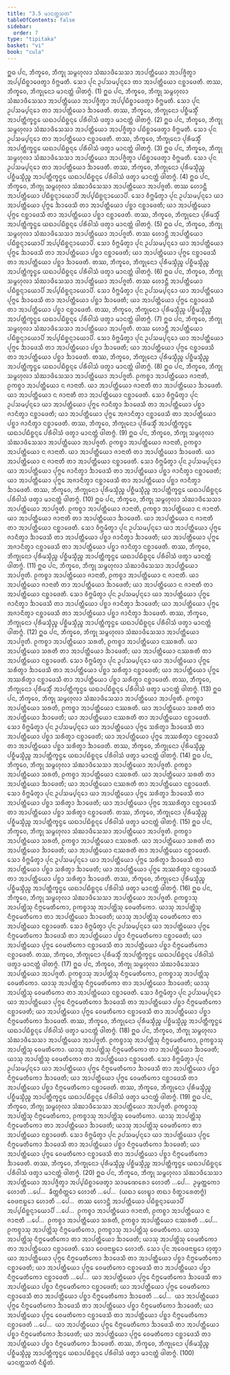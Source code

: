```yaml
---
title: "3.5 ᨾᩣᨶᨲ᩠ᨲᩈᨲ"
tableOfContents: false
sidebar:
  order: 7
type: "tipitaka"
basket: "vi"
book: "cula"
---
```



<DynamicBreadcrumb />

<Division number="166" book="cula">

<Paragraph number="697" book="cula">
ᩍᨵ ᨸᨶ, ᨽᩥᨠ᩠ᨡᩅᩮ, ᨽᩥᨠ᩠ᨡᩩ ᩈᨾ᩠ᨻᩉᩩᩃᩣ ᩈᩴᨥᩣᨴᩥᩈᩮᩈᩣ ᩋᩣᨸᨲ᩠ᨲᩥᨿᩮᩣ ᩋᩣᨸᨩ᩠ᨩᩥᨲ᩠ᩅᩣ ᩋᨸ᩠ᨸᨭᩥᨧ᩠ᨨᩣᨴᩮᨲ᩠ᩅᩣ ᩅᩥᨻ᩠ᨽᨾᨲᩥ. ᩈᩮᩣ ᨸᩩᨶ ᩏᨸᩈᨾ᩠ᨸᨶ᩠ᨶᩮᩣ ᨲᩣ ᩋᩣᨸᨲ᩠ᨲᩥᨿᩮᩣ ᨶᨧ᩠ᨨᩣᨴᩮᨲᩥ. ᨲᩔ, ᨽᩥᨠ᩠ᨡᩅᩮ, ᨽᩥᨠ᩠ᨡᩩᨶᩮᩣ ᨾᩣᨶᨲ᩠ᨲᩴ ᨴᩤᨲᨻ᩠ᨻᩴ. (1)
</Paragraph>

<Paragraph number="698" book="cula">
ᩍᨵ ᨸᨶ, ᨽᩥᨠ᩠ᨡᩅᩮ, ᨽᩥᨠ᩠ᨡᩩ ᩈᨾ᩠ᨻᩉᩩᩃᩣ ᩈᩴᨥᩣᨴᩥᩈᩮᩈᩣ ᩋᩣᨸᨲ᩠ᨲᩥᨿᩮᩣ ᩋᩣᨸᨩ᩠ᨩᩥᨲ᩠ᩅᩣ ᩋᨸ᩠ᨸᨭᩥᨧ᩠ᨨᩣᨴᩮᨲ᩠ᩅᩣ ᩅᩥᨻ᩠ᨽᨾᨲᩥ. ᩈᩮᩣ ᨸᩩᨶ ᩏᨸᩈᨾ᩠ᨸᨶ᩠ᨶᩮᩣ ᨲᩣ ᩋᩣᨸᨲ᩠ᨲᩥᨿᩮᩣ ᨨᩣᨴᩮᨲᩥ. ᨲᩔ, ᨽᩥᨠ᩠ᨡᩅᩮ, ᨽᩥᨠ᩠ᨡᩩᨶᩮᩣ ᨸᨧ᩠ᨨᩥᨾᩈ᩠ᨾᩥᩴ ᩋᩣᨸᨲ᩠ᨲᩥᨠ᩠ᨡᨶ᩠ᨵᩮ ᨿᨳᩣᨸᨭᩥᨧ᩠ᨨᨶ᩠ᨶᩮ ᨸᩁᩥᩅᩤᩈᩴ ᨴᨲ᩠ᩅᩣ ᨾᩣᨶᨲ᩠ᨲᩴ ᨴᩤᨲᨻ᩠ᨻᩴ. (2)
</Paragraph>

<Paragraph number="699" book="cula">
ᩍᨵ ᨸᨶ, ᨽᩥᨠ᩠ᨡᩅᩮ, ᨽᩥᨠ᩠ᨡᩩ ᩈᨾ᩠ᨻᩉᩩᩃᩣ ᩈᩴᨥᩣᨴᩥᩈᩮᩈᩣ ᩋᩣᨸᨲ᩠ᨲᩥᨿᩮᩣ ᩋᩣᨸᨩ᩠ᨩᩥᨲ᩠ᩅᩣ ᨸᨭᩥᨧ᩠ᨨᩣᨴᩮᨲ᩠ᩅᩣ ᩅᩥᨻ᩠ᨽᨾᨲᩥ. ᩈᩮᩣ ᨸᩩᨶ ᩏᨸᩈᨾ᩠ᨸᨶ᩠ᨶᩮᩣ ᨲᩣ ᩋᩣᨸᨲ᩠ᨲᩥᨿᩮᩣ ᨶᨧ᩠ᨨᩣᨴᩮᨲᩥ. ᨲᩔ, ᨽᩥᨠ᩠ᨡᩅᩮ, ᨽᩥᨠ᩠ᨡᩩᨶᩮᩣ ᨸᩩᩁᩥᨾᩈ᩠ᨾᩥᩴ ᩋᩣᨸᨲ᩠ᨲᩥᨠ᩠ᨡᨶ᩠ᨵᩮ ᨿᨳᩣᨸᨭᩥᨧ᩠ᨨᨶ᩠ᨶᩮ ᨸᩁᩥᩅᩤᩈᩴ ᨴᨲ᩠ᩅᩣ ᨾᩣᨶᨲ᩠ᨲᩴ ᨴᩤᨲᨻ᩠ᨻᩴ. (3)
</Paragraph>

<Paragraph number="700" book="cula">
ᩍᨵ ᨸᨶ, ᨽᩥᨠ᩠ᨡᩅᩮ, ᨽᩥᨠ᩠ᨡᩩ ᩈᨾ᩠ᨻᩉᩩᩃᩣ ᩈᩴᨥᩣᨴᩥᩈᩮᩈᩣ ᩋᩣᨸᨲ᩠ᨲᩥᨿᩮᩣ ᩋᩣᨸᨩ᩠ᨩᩥᨲ᩠ᩅᩣ ᨸᨭᩥᨧ᩠ᨨᩣᨴᩮᨲ᩠ᩅᩣ ᩅᩥᨻ᩠ᨽᨾᨲᩥ. ᩈᩮᩣ ᨸᩩᨶ ᩏᨸᩈᨾ᩠ᨸᨶ᩠ᨶᩮᩣ ᨲᩣ ᩋᩣᨸᨲ᩠ᨲᩥᨿᩮᩣ ᨨᩣᨴᩮᨲᩥ. ᨲᩔ, ᨽᩥᨠ᩠ᨡᩅᩮ, ᨽᩥᨠ᩠ᨡᩩᨶᩮᩣ ᨸᩩᩁᩥᨾᩈ᩠ᨾᩥᨬ᩠ᨧ ᨸᨧ᩠ᨨᩥᨾᩈ᩠ᨾᩥᨬ᩠ᨧ ᩋᩣᨸᨲ᩠ᨲᩥᨠ᩠ᨡᨶ᩠ᨵᩮ ᨿᨳᩣᨸᨭᩥᨧ᩠ᨨᨶ᩠ᨶᩮ ᨸᩁᩥᩅᩤᩈᩴ ᨴᨲ᩠ᩅᩣ ᨾᩣᨶᨲ᩠ᨲᩴ ᨴᩤᨲᨻ᩠ᨻᩴ. (4)
</Paragraph>

</Division>
<Division number="167" book="cula">

<Paragraph number="701" book="cula">
ᩍᨵ ᨸᨶ, ᨽᩥᨠ᩠ᨡᩅᩮ, ᨽᩥᨠ᩠ᨡᩩ ᩈᨾ᩠ᨻᩉᩩᩃᩣ ᩈᩴᨥᩣᨴᩥᩈᩮᩈᩣ ᩋᩣᨸᨲ᩠ᨲᩥᨿᩮᩣ ᩋᩣᨸᨩ᩠ᨩᨲᩥ. ᨲᩔ ᩉᩮᩣᨶ᩠ᨲᩥ ᩋᩣᨸᨲ᩠ᨲᩥᨿᩮᩣ ᨸᨭᩥᨧ᩠ᨨᨶ᩠ᨶᩣᨿᩮᩣᨸᩥ ᩋᨸ᩠ᨸᨭᩥᨧ᩠ᨨᨶ᩠ᨶᩣᨿᩮᩣᨸᩥ. ᩈᩮᩣ ᩅᩥᨻ᩠ᨽᨾᩥᨲ᩠ᩅᩣ ᨸᩩᨶ ᩏᨸᩈᨾ᩠ᨸᨶ᩠ᨶᩮᩣ ᨿᩣ ᩋᩣᨸᨲ᩠ᨲᩥᨿᩮᩣ ᨸᩩᨻ᩠ᨻᩮ ᨨᩣᨴᩮᩈᩥ ᨲᩣ ᩋᩣᨸᨲ᩠ᨲᩥᨿᩮᩣ ᨸᨧ᩠ᨨᩣ ᨶᨧ᩠ᨨᩣᨴᩮᨲᩥ; ᨿᩣ ᩋᩣᨸᨲ᩠ᨲᩥᨿᩮᩣ ᨸᩩᨻ᩠ᨻᩮ ᨶᨧ᩠ᨨᩣᨴᩮᩈᩥ ᨲᩣ ᩋᩣᨸᨲ᩠ᨲᩥᨿᩮᩣ ᨸᨧ᩠ᨨᩣ ᨶᨧ᩠ᨨᩣᨴᩮᨲᩥ. ᨲᩔ, ᨽᩥᨠ᩠ᨡᩅᩮ, ᨽᩥᨠ᩠ᨡᩩᨶᩮᩣ ᨸᩩᩁᩥᨾᩈ᩠ᨾᩥᩴ ᩋᩣᨸᨲ᩠ᨲᩥᨠ᩠ᨡᨶ᩠ᨵᩮ ᨿᨳᩣᨸᨭᩥᨧ᩠ᨨᨶ᩠ᨶᩮ ᨸᩁᩥᩅᩤᩈᩴ ᨴᨲ᩠ᩅᩣ ᨾᩣᨶᨲ᩠ᨲᩴ ᨴᩤᨲᨻ᩠ᨻᩴ. (5)
</Paragraph>

<Paragraph number="702" book="cula">
ᩍᨵ ᨸᨶ, ᨽᩥᨠ᩠ᨡᩅᩮ, ᨽᩥᨠ᩠ᨡᩩ ᩈᨾ᩠ᨻᩉᩩᩃᩣ ᩈᩴᨥᩣᨴᩥᩈᩮᩈᩣ ᩋᩣᨸᨲ᩠ᨲᩥᨿᩮᩣ ᩋᩣᨸᨩ᩠ᨩᨲᩥ. ᨲᩔ ᩉᩮᩣᨶ᩠ᨲᩥ ᩋᩣᨸᨲ᩠ᨲᩥᨿᩮᩣ ᨸᨭᩥᨧ᩠ᨨᨶ᩠ᨶᩣᨿᩮᩣᨸᩥ ᩋᨸ᩠ᨸᨭᩥᨧ᩠ᨨᨶ᩠ᨶᩣᨿᩮᩣᨸᩥ. ᩈᩮᩣ ᩅᩥᨻ᩠ᨽᨾᩥᨲ᩠ᩅᩣ ᨸᩩᨶ ᩏᨸᩈᨾ᩠ᨸᨶ᩠ᨶᩮᩣ ᨿᩣ ᩋᩣᨸᨲ᩠ᨲᩥᨿᩮᩣ ᨸᩩᨻ᩠ᨻᩮ ᨨᩣᨴᩮᩈᩥ ᨲᩣ ᩋᩣᨸᨲ᩠ᨲᩥᨿᩮᩣ ᨸᨧ᩠ᨨᩣ ᨶᨧ᩠ᨨᩣᨴᩮᨲᩥ; ᨿᩣ ᩋᩣᨸᨲ᩠ᨲᩥᨿᩮᩣ ᨸᩩᨻ᩠ᨻᩮ ᨶᨧ᩠ᨨᩣᨴᩮᩈᩥ ᨲᩣ ᩋᩣᨸᨲ᩠ᨲᩥᨿᩮᩣ ᨸᨧ᩠ᨨᩣ ᨨᩣᨴᩮᨲᩥ. ᨲᩔ, ᨽᩥᨠ᩠ᨡᩅᩮ, ᨽᩥᨠ᩠ᨡᩩᨶᩮᩣ ᨸᩩᩁᩥᨾᩈ᩠ᨾᩥᨬ᩠ᨧ ᨸᨧ᩠ᨨᩥᨾᩈ᩠ᨾᩥᨬ᩠ᨧ ᩋᩣᨸᨲ᩠ᨲᩥᨠ᩠ᨡᨶ᩠ᨵᩮ ᨿᨳᩣᨸᨭᩥᨧ᩠ᨨᨶ᩠ᨶᩮ ᨸᩁᩥᩅᩤᩈᩴ ᨴᨲ᩠ᩅᩣ ᨾᩣᨶᨲ᩠ᨲᩴ ᨴᩤᨲᨻ᩠ᨻᩴ. (6)
</Paragraph>

<Paragraph number="703" book="cula">
ᩍᨵ ᨸᨶ, ᨽᩥᨠ᩠ᨡᩅᩮ, ᨽᩥᨠ᩠ᨡᩩ ᩈᨾ᩠ᨻᩉᩩᩃᩣ ᩈᩴᨥᩣᨴᩥᩈᩮᩈᩣ ᩋᩣᨸᨲ᩠ᨲᩥᨿᩮᩣ ᩋᩣᨸᨩ᩠ᨩᨲᩥ. ᨲᩔ ᩉᩮᩣᨶ᩠ᨲᩥ ᩋᩣᨸᨲ᩠ᨲᩥᨿᩮᩣ ᨸᨭᩥᨧ᩠ᨨᨶ᩠ᨶᩣᨿᩮᩣᨸᩥ ᩋᨸ᩠ᨸᨭᩥᨧ᩠ᨨᨶ᩠ᨶᩣᨿᩮᩣᨸᩥ. ᩈᩮᩣ ᩅᩥᨻ᩠ᨽᨾᩥᨲ᩠ᩅᩣ ᨸᩩᨶ ᩏᨸᩈᨾ᩠ᨸᨶ᩠ᨶᩮᩣ ᨿᩣ ᩋᩣᨸᨲ᩠ᨲᩥᨿᩮᩣ ᨸᩩᨻ᩠ᨻᩮ ᨨᩣᨴᩮᩈᩥ ᨲᩣ ᩋᩣᨸᨲ᩠ᨲᩥᨿᩮᩣ ᨸᨧ᩠ᨨᩣ ᨨᩣᨴᩮᨲᩥ; ᨿᩣ ᩋᩣᨸᨲ᩠ᨲᩥᨿᩮᩣ ᨸᩩᨻ᩠ᨻᩮ ᨶᨧ᩠ᨨᩣᨴᩮᩈᩥ ᨲᩣ ᩋᩣᨸᨲ᩠ᨲᩥᨿᩮᩣ ᨸᨧ᩠ᨨᩣ ᨶᨧ᩠ᨨᩣᨴᩮᨲᩥ. ᨲᩔ, ᨽᩥᨠ᩠ᨡᩅᩮ, ᨽᩥᨠ᩠ᨡᩩᨶᩮᩣ ᨸᩩᩁᩥᨾᩈ᩠ᨾᩥᨬ᩠ᨧ ᨸᨧ᩠ᨨᩥᨾᩈ᩠ᨾᩥᨬ᩠ᨧ ᩋᩣᨸᨲ᩠ᨲᩥᨠ᩠ᨡᨶ᩠ᨵᩮ ᨿᨳᩣᨸᨭᩥᨧ᩠ᨨᨶ᩠ᨶᩮ ᨸᩁᩥᩅᩤᩈᩴ ᨴᨲ᩠ᩅᩣ ᨾᩣᨶᨲ᩠ᨲᩴ ᨴᩤᨲᨻ᩠ᨻᩴ. (7)
</Paragraph>

<Paragraph number="704" book="cula">
ᩍᨵ ᨸᨶ, ᨽᩥᨠ᩠ᨡᩅᩮ, ᨽᩥᨠ᩠ᨡᩩ ᩈᨾ᩠ᨻᩉᩩᩃᩣ ᩈᩴᨥᩣᨴᩥᩈᩮᩈᩣ ᩋᩣᨸᨲ᩠ᨲᩥᨿᩮᩣ ᩋᩣᨸᨩ᩠ᨩᨲᩥ. ᨲᩔ ᩉᩮᩣᨶ᩠ᨲᩥ ᩋᩣᨸᨲ᩠ᨲᩥᨿᩮᩣ ᨸᨭᩥᨧ᩠ᨨᨶ᩠ᨶᩣᨿᩮᩣᨸᩥ ᩋᨸ᩠ᨸᨭᩥᨧ᩠ᨨᨶ᩠ᨶᩣᨿᩮᩣᨸᩥ. ᩈᩮᩣ ᩅᩥᨻ᩠ᨽᨾᩥᨲ᩠ᩅᩣ ᨸᩩᨶ ᩏᨸᩈᨾ᩠ᨸᨶ᩠ᨶᩮᩣ ᨿᩣ ᩋᩣᨸᨲ᩠ᨲᩥᨿᩮᩣ ᨸᩩᨻ᩠ᨻᩮ ᨨᩣᨴᩮᩈᩥ ᨲᩣ ᩋᩣᨸᨲ᩠ᨲᩥᨿᩮᩣ ᨸᨧ᩠ᨨᩣ ᨨᩣᨴᩮᨲᩥ; ᨿᩣ ᩋᩣᨸᨲ᩠ᨲᩥᨿᩮᩣ ᨸᩩᨻ᩠ᨻᩮ ᨶᨧ᩠ᨨᩣᨴᩮᩈᩥ ᨲᩣ ᩋᩣᨸᨲ᩠ᨲᩥᨿᩮᩣ ᨸᨧ᩠ᨨᩣ ᨨᩣᨴᩮᨲᩥ. ᨲᩔ, ᨽᩥᨠ᩠ᨡᩅᩮ, ᨽᩥᨠ᩠ᨡᩩᨶᩮᩣ ᨸᩩᩁᩥᨾᩈ᩠ᨾᩥᨬ᩠ᨧ ᨸᨧ᩠ᨨᩥᨾᩈ᩠ᨾᩥᨬ᩠ᨧ ᩋᩣᨸᨲ᩠ᨲᩥᨠ᩠ᨡᨶ᩠ᨵᩮ ᨿᨳᩣᨸᨭᩥᨧ᩠ᨨᨶ᩠ᨶᩮ ᨸᩁᩥᩅᩤᩈᩴ ᨴᨲ᩠ᩅᩣ ᨾᩣᨶᨲ᩠ᨲᩴ ᨴᩤᨲᨻ᩠ᨻᩴ. (8)
</Paragraph>

</Division>
<Division number="168" book="cula">

<Paragraph number="705" book="cula">
ᩍᨵ ᨸᨶ, ᨽᩥᨠ᩠ᨡᩅᩮ, ᨽᩥᨠ᩠ᨡᩩ ᩈᨾ᩠ᨻᩉᩩᩃᩣ ᩈᩴᨥᩣᨴᩥᩈᩮᩈᩣ ᩋᩣᨸᨲ᩠ᨲᩥᨿᩮᩣ ᩋᩣᨸᨩ᩠ᨩᨲᩥ. ᩑᨠᨧ᩠ᨧᩣ ᩋᩣᨸᨲ᩠ᨲᩥᨿᩮᩣ ᨩᩣᨶᩣᨲᩥ, ᩑᨠᨧ᩠ᨧᩣ ᩋᩣᨸᨲ᩠ᨲᩥᨿᩮᩣ ᨶ ᨩᩣᨶᩣᨲᩥ. ᨿᩣ ᩋᩣᨸᨲ᩠ᨲᩥᨿᩮᩣ ᨩᩣᨶᩣᨲᩥ ᨲᩣ ᩋᩣᨸᨲ᩠ᨲᩥᨿᩮᩣ ᨨᩣᨴᩮᨲᩥ. ᨿᩣ ᩋᩣᨸᨲ᩠ᨲᩥᨿᩮᩣ ᨶ ᨩᩣᨶᩣᨲᩥ ᨲᩣ ᩋᩣᨸᨲ᩠ᨲᩥᨿᩮᩣ ᨶᨧ᩠ᨨᩣᨴᩮᨲᩥ. ᩈᩮᩣ ᩅᩥᨻ᩠ᨽᨾᩥᨲ᩠ᩅᩣ ᨸᩩᨶ ᩏᨸᩈᨾ᩠ᨸᨶ᩠ᨶᩮᩣ ᨿᩣ ᩋᩣᨸᨲ᩠ᨲᩥᨿᩮᩣ ᨸᩩᨻ᩠ᨻᩮ ᨩᩣᨶᩥᨲ᩠ᩅᩣ ᨨᩣᨴᩮᩈᩥ ᨲᩣ ᩋᩣᨸᨲ᩠ᨲᩥᨿᩮᩣ ᨸᨧ᩠ᨨᩣ ᨩᩣᨶᩥᨲ᩠ᩅᩣ ᨶᨧ᩠ᨨᩣᨴᩮᨲᩥ; ᨿᩣ ᩋᩣᨸᨲ᩠ᨲᩥᨿᩮᩣ ᨸᩩᨻ᩠ᨻᩮ ᩋᨩᩣᨶᩥᨲ᩠ᩅᩣ ᨶᨧ᩠ᨨᩣᨴᩮᩈᩥ ᨲᩣ ᩋᩣᨸᨲ᩠ᨲᩥᨿᩮᩣ ᨸᨧ᩠ᨨᩣ ᨩᩣᨶᩥᨲ᩠ᩅᩣ ᨶᨧ᩠ᨨᩣᨴᩮᨲᩥ. ᨲᩔ, ᨽᩥᨠ᩠ᨡᩅᩮ, ᨽᩥᨠ᩠ᨡᩩᨶᩮᩣ ᨸᩩᩁᩥᨾᩈ᩠ᨾᩥᩴ ᩋᩣᨸᨲ᩠ᨲᩥᨠ᩠ᨡᨶ᩠ᨵᩮ ᨿᨳᩣᨸᨭᩥᨧ᩠ᨨᨶ᩠ᨶᩮ ᨸᩁᩥᩅᩤᩈᩴ ᨴᨲ᩠ᩅᩣ ᨾᩣᨶᨲ᩠ᨲᩴ ᨴᩤᨲᨻ᩠ᨻᩴ. (9)
</Paragraph>

<Paragraph number="706" book="cula">
ᩍᨵ ᨸᨶ, ᨽᩥᨠ᩠ᨡᩅᩮ, ᨽᩥᨠ᩠ᨡᩩ ᩈᨾ᩠ᨻᩉᩩᩃᩣ ᩈᩴᨥᩣᨴᩥᩈᩮᩈᩣ ᩋᩣᨸᨲ᩠ᨲᩥᨿᩮᩣ ᩋᩣᨸᨩ᩠ᨩᨲᩥ. ᩑᨠᨧ᩠ᨧᩣ ᩋᩣᨸᨲ᩠ᨲᩥᨿᩮᩣ ᨩᩣᨶᩣᨲᩥ, ᩑᨠᨧ᩠ᨧᩣ ᩋᩣᨸᨲ᩠ᨲᩥᨿᩮᩣ ᨶ ᨩᩣᨶᩣᨲᩥ. ᨿᩣ ᩋᩣᨸᨲ᩠ᨲᩥᨿᩮᩣ ᨩᩣᨶᩣᨲᩥ ᨲᩣ ᩋᩣᨸᨲ᩠ᨲᩥᨿᩮᩣ ᨨᩣᨴᩮᨲᩥ. ᨿᩣ ᩋᩣᨸᨲ᩠ᨲᩥᨿᩮᩣ ᨶ ᨩᩣᨶᩣᨲᩥ ᨲᩣ ᩋᩣᨸᨲ᩠ᨲᩥᨿᩮᩣ ᨶᨧ᩠ᨨᩣᨴᩮᨲᩥ. ᩈᩮᩣ ᩅᩥᨻ᩠ᨽᨾᩥᨲ᩠ᩅᩣ ᨸᩩᨶ ᩏᨸᩈᨾ᩠ᨸᨶ᩠ᨶᩮᩣ ᨿᩣ ᩋᩣᨸᨲ᩠ᨲᩥᨿᩮᩣ ᨸᩩᨻ᩠ᨻᩮ ᨩᩣᨶᩥᨲ᩠ᩅᩣ ᨨᩣᨴᩮᩈᩥ ᨲᩣ ᩋᩣᨸᨲ᩠ᨲᩥᨿᩮᩣ ᨸᨧ᩠ᨨᩣ ᨩᩣᨶᩥᨲ᩠ᩅᩣ ᨶᨧ᩠ᨨᩣᨴᩮᨲᩥ; ᨿᩣ ᩋᩣᨸᨲ᩠ᨲᩥᨿᩮᩣ ᨸᩩᨻ᩠ᨻᩮ ᩋᨩᩣᨶᩥᨲ᩠ᩅᩣ ᨶᨧ᩠ᨨᩣᨴᩮᩈᩥ ᨲᩣ ᩋᩣᨸᨲ᩠ᨲᩥᨿᩮᩣ ᨸᨧ᩠ᨨᩣ ᨩᩣᨶᩥᨲ᩠ᩅᩣ ᨨᩣᨴᩮᨲᩥ. ᨲᩔ, ᨽᩥᨠ᩠ᨡᩅᩮ, ᨽᩥᨠ᩠ᨡᩩᨶᩮᩣ ᨸᩩᩁᩥᨾᩈ᩠ᨾᩥᨬ᩠ᨧ ᨸᨧ᩠ᨨᩥᨾᩈ᩠ᨾᩥᨬ᩠ᨧ ᩋᩣᨸᨲ᩠ᨲᩥᨠ᩠ᨡᨶ᩠ᨵᩮ ᨿᨳᩣᨸᨭᩥᨧ᩠ᨨᨶ᩠ᨶᩮ ᨸᩁᩥᩅᩤᩈᩴ ᨴᨲ᩠ᩅᩣ ᨾᩣᨶᨲ᩠ᨲᩴ ᨴᩤᨲᨻ᩠ᨻᩴ. (10)
</Paragraph>

<Paragraph number="707" book="cula">
ᩍᨵ ᨸᨶ, ᨽᩥᨠ᩠ᨡᩅᩮ, ᨽᩥᨠ᩠ᨡᩩ ᩈᨾ᩠ᨻᩉᩩᩃᩣ ᩈᩴᨥᩣᨴᩥᩈᩮᩈᩣ ᩋᩣᨸᨲ᩠ᨲᩥᨿᩮᩣ ᩋᩣᨸᨩ᩠ᨩᨲᩥ. ᩑᨠᨧ᩠ᨧᩣ ᩋᩣᨸᨲ᩠ᨲᩥᨿᩮᩣ ᨩᩣᨶᩣᨲᩥ, ᩑᨠᨧ᩠ᨧᩣ ᩋᩣᨸᨲ᩠ᨲᩥᨿᩮᩣ ᨶ ᨩᩣᨶᩣᨲᩥ. ᨿᩣ ᩋᩣᨸᨲ᩠ᨲᩥᨿᩮᩣ ᨩᩣᨶᩣᨲᩥ ᨲᩣ ᩋᩣᨸᨲ᩠ᨲᩥᨿᩮᩣ ᨨᩣᨴᩮᨲᩥ. ᨿᩣ ᩋᩣᨸᨲ᩠ᨲᩥᨿᩮᩣ ᨶ ᨩᩣᨶᩣᨲᩥ ᨲᩣ ᩋᩣᨸᨲ᩠ᨲᩥᨿᩮᩣ ᨶᨧ᩠ᨨᩣᨴᩮᨲᩥ. ᩈᩮᩣ ᩅᩥᨻ᩠ᨽᨾᩥᨲ᩠ᩅᩣ ᨸᩩᨶ ᩏᨸᩈᨾ᩠ᨸᨶ᩠ᨶᩮᩣ ᨿᩣ ᩋᩣᨸᨲ᩠ᨲᩥᨿᩮᩣ ᨸᩩᨻ᩠ᨻᩮ ᨩᩣᨶᩥᨲ᩠ᩅᩣ ᨨᩣᨴᩮᩈᩥ ᨲᩣ ᩋᩣᨸᨲ᩠ᨲᩥᨿᩮᩣ ᨸᨧ᩠ᨨᩣ ᨩᩣᨶᩥᨲ᩠ᩅᩣ ᨨᩣᨴᩮᨲᩥ; ᨿᩣ ᩋᩣᨸᨲ᩠ᨲᩥᨿᩮᩣ ᨸᩩᨻ᩠ᨻᩮ ᩋᨩᩣᨶᩥᨲ᩠ᩅᩣ ᨶᨧ᩠ᨨᩣᨴᩮᩈᩥ ᨲᩣ ᩋᩣᨸᨲ᩠ᨲᩥᨿᩮᩣ ᨸᨧ᩠ᨨᩣ ᨩᩣᨶᩥᨲ᩠ᩅᩣ ᨶᨧ᩠ᨨᩣᨴᩮᨲᩥ. ᨲᩔ, ᨽᩥᨠ᩠ᨡᩅᩮ, ᨽᩥᨠ᩠ᨡᩩᨶᩮᩣ ᨸᩩᩁᩥᨾᩈ᩠ᨾᩥᨬ᩠ᨧ ᨸᨧ᩠ᨨᩥᨾᩈ᩠ᨾᩥᨬ᩠ᨧ ᩋᩣᨸᨲ᩠ᨲᩥᨠ᩠ᨡᨶ᩠ᨵᩮ ᨿᨳᩣᨸᨭᩥᨧ᩠ᨨᨶ᩠ᨶᩮ ᨸᩁᩥᩅᩤᩈᩴ ᨴᨲ᩠ᩅᩣ ᨾᩣᨶᨲ᩠ᨲᩴ ᨴᩤᨲᨻ᩠ᨻᩴ. (11)
</Paragraph>

<Paragraph number="708" book="cula">
ᩍᨵ ᨸᨶ, ᨽᩥᨠ᩠ᨡᩅᩮ, ᨽᩥᨠ᩠ᨡᩩ ᩈᨾ᩠ᨻᩉᩩᩃᩣ ᩈᩴᨥᩣᨴᩥᩈᩮᩈᩣ ᩋᩣᨸᨲ᩠ᨲᩥᨿᩮᩣ ᩋᩣᨸᨩ᩠ᨩᨲᩥ. ᩑᨠᨧ᩠ᨧᩣ ᩋᩣᨸᨲ᩠ᨲᩥᨿᩮᩣ ᨩᩣᨶᩣᨲᩥ, ᩑᨠᨧ᩠ᨧᩣ ᩋᩣᨸᨲ᩠ᨲᩥᨿᩮᩣ ᨶ ᨩᩣᨶᩣᨲᩥ. ᨿᩣ ᩋᩣᨸᨲ᩠ᨲᩥᨿᩮᩣ ᨩᩣᨶᩣᨲᩥ ᨲᩣ ᩋᩣᨸᨲ᩠ᨲᩥᨿᩮᩣ ᨨᩣᨴᩮᨲᩥ; ᨿᩣ ᩋᩣᨸᨲ᩠ᨲᩥᨿᩮᩣ ᨶ ᨩᩣᨶᩣᨲᩥ ᨲᩣ ᩋᩣᨸᨲ᩠ᨲᩥᨿᩮᩣ ᨶᨧ᩠ᨨᩣᨴᩮᨲᩥ. ᩈᩮᩣ ᩅᩥᨻ᩠ᨽᨾᩥᨲ᩠ᩅᩣ ᨸᩩᨶ ᩏᨸᩈᨾ᩠ᨸᨶ᩠ᨶᩮᩣ ᨿᩣ ᩋᩣᨸᨲ᩠ᨲᩥᨿᩮᩣ ᨸᩩᨻ᩠ᨻᩮ ᨩᩣᨶᩥᨲ᩠ᩅᩣ ᨨᩣᨴᩮᩈᩥ ᨲᩣ ᩋᩣᨸᨲ᩠ᨲᩥᨿᩮᩣ ᨸᨧ᩠ᨨᩣ ᨩᩣᨶᩥᨲ᩠ᩅᩣ ᨨᩣᨴᩮᨲᩥ; ᨿᩣ ᩋᩣᨸᨲ᩠ᨲᩥᨿᩮᩣ ᨸᩩᨻ᩠ᨻᩮ ᩋᨩᩣᨶᩥᨲ᩠ᩅᩣ ᨶᨧ᩠ᨨᩣᨴᩮᩈᩥ ᨲᩣ ᩋᩣᨸᨲ᩠ᨲᩥᨿᩮᩣ ᨸᨧ᩠ᨨᩣ ᨩᩣᨶᩥᨲ᩠ᩅᩣ ᨨᩣᨴᩮᨲᩥ. ᨲᩔ, ᨽᩥᨠ᩠ᨡᩅᩮ, ᨽᩥᨠ᩠ᨡᩩᨶᩮᩣ ᨸᩩᩁᩥᨾᩈ᩠ᨾᩥᨬ᩠ᨧ ᨸᨧ᩠ᨨᩥᨾᩈ᩠ᨾᩥᨬ᩠ᨧ ᩋᩣᨸᨲ᩠ᨲᩥᨠ᩠ᨡᨶ᩠ᨵᩮ ᨿᨳᩣᨸᨭᩥᨧ᩠ᨨᨶ᩠ᨶᩮ ᨸᩁᩥᩅᩤᩈᩴ ᨴᨲ᩠ᩅᩣ ᨾᩣᨶᨲ᩠ᨲᩴ ᨴᩤᨲᨻ᩠ᨻᩴ. (12)
</Paragraph>

</Division>
<Division number="169" book="cula">

<Paragraph number="709" book="cula">
ᩍᨵ ᨸᨶ, ᨽᩥᨠ᩠ᨡᩅᩮ, ᨽᩥᨠ᩠ᨡᩩ ᩈᨾ᩠ᨻᩉᩩᩃᩣ ᩈᩴᨥᩣᨴᩥᩈᩮᩈᩣ ᩋᩣᨸᨲ᩠ᨲᩥᨿᩮᩣ ᩋᩣᨸᨩ᩠ᨩᨲᩥ. ᩑᨠᨧ᩠ᨧᩣ ᩋᩣᨸᨲ᩠ᨲᩥᨿᩮᩣ ᩈᩁᨲᩥ, ᩑᨠᨧ᩠ᨧᩣ ᩋᩣᨸᨲ᩠ᨲᩥᨿᩮᩣ ᨶᩔᩁᨲᩥ. ᨿᩣ ᩋᩣᨸᨲ᩠ᨲᩥᨿᩮᩣ ᩈᩁᨲᩥ ᨲᩣ ᩋᩣᨸᨲ᩠ᨲᩥᨿᩮᩣ ᨨᩣᨴᩮᨲᩥ; ᨿᩣ ᩋᩣᨸᨲ᩠ᨲᩥᨿᩮᩣ ᨶᩔᩁᨲᩥ ᨲᩣ ᩋᩣᨸᨲ᩠ᨲᩥᨿᩮᩣ ᨶᨧ᩠ᨨᩣᨴᩮᨲᩥ. ᩈᩮᩣ ᩅᩥᨻ᩠ᨽᨾᩥᨲ᩠ᩅᩣ ᨸᩩᨶ ᩏᨸᩈᨾ᩠ᨸᨶ᩠ᨶᩮᩣ ᨿᩣ ᩋᩣᨸᨲ᩠ᨲᩥᨿᩮᩣ ᨸᩩᨻ᩠ᨻᩮ ᩈᩁᩥᨲ᩠ᩅᩣ ᨨᩣᨴᩮᩈᩥ ᨲᩣ ᩋᩣᨸᨲ᩠ᨲᩥᨿᩮᩣ ᨸᨧ᩠ᨨᩣ ᩈᩁᩥᨲ᩠ᩅᩣ ᨶᨧ᩠ᨨᩣᨴᩮᨲᩥ; ᨿᩣ ᩋᩣᨸᨲ᩠ᨲᩥᨿᩮᩣ ᨸᩩᨻ᩠ᨻᩮ ᩋᩔᩁᩥᨲ᩠ᩅᩣ ᨶᨧ᩠ᨨᩣᨴᩮᩈᩥ ᨲᩣ ᩋᩣᨸᨲ᩠ᨲᩥᨿᩮᩣ ᨸᨧ᩠ᨨᩣ ᩈᩁᩥᨲ᩠ᩅᩣ ᨶᨧ᩠ᨨᩣᨴᩮᨲᩥ. ᨲᩔ, ᨽᩥᨠ᩠ᨡᩅᩮ, ᨽᩥᨠ᩠ᨡᩩᨶᩮᩣ ᨸᩩᩁᩥᨾᩈ᩠ᨾᩥᩴ ᩋᩣᨸᨲ᩠ᨲᩥᨠ᩠ᨡᨶ᩠ᨵᩮ ᨿᨳᩣᨸᨭᩥᨧ᩠ᨨᨶ᩠ᨶᩮ ᨸᩁᩥᩅᩤᩈᩴ ᨴᨲ᩠ᩅᩣ ᨾᩣᨶᨲ᩠ᨲᩴ ᨴᩤᨲᨻ᩠ᨻᩴ. (13)
</Paragraph>

<Paragraph number="710" book="cula">
ᩍᨵ ᨸᨶ, ᨽᩥᨠ᩠ᨡᩅᩮ, ᨽᩥᨠ᩠ᨡᩩ ᩈᨾ᩠ᨻᩉᩩᩃᩣ ᩈᩴᨥᩣᨴᩥᩈᩮᩈᩣ ᩋᩣᨸᨲ᩠ᨲᩥᨿᩮᩣ ᩋᩣᨸᨩ᩠ᨩᨲᩥ. ᩑᨠᨧ᩠ᨧᩣ ᩋᩣᨸᨲ᩠ᨲᩥᨿᩮᩣ ᩈᩁᨲᩥ, ᩑᨠᨧ᩠ᨧᩣ ᩋᩣᨸᨲ᩠ᨲᩥᨿᩮᩣ ᨶᩔᩁᨲᩥ. ᨿᩣ ᩋᩣᨸᨲ᩠ᨲᩥᨿᩮᩣ ᩈᩁᨲᩥ ᨲᩣ ᩋᩣᨸᨲ᩠ᨲᩥᨿᩮᩣ ᨨᩣᨴᩮᨲᩥ; ᨿᩣ ᩋᩣᨸᨲ᩠ᨲᩥᨿᩮᩣ ᨶᩔᩁᨲᩥ ᨲᩣ ᩋᩣᨸᨲ᩠ᨲᩥᨿᩮᩣ ᨶᨧ᩠ᨨᩣᨴᩮᨲᩥ. ᩈᩮᩣ ᩅᩥᨻ᩠ᨽᨾᩥᨲ᩠ᩅᩣ ᨸᩩᨶ ᩏᨸᩈᨾ᩠ᨸᨶ᩠ᨶᩮᩣ ᨿᩣ ᩋᩣᨸᨲ᩠ᨲᩥᨿᩮᩣ ᨸᩩᨻ᩠ᨻᩮ ᩈᩁᩥᨲ᩠ᩅᩣ ᨨᩣᨴᩮᩈᩥ ᨲᩣ ᩋᩣᨸᨲ᩠ᨲᩥᨿᩮᩣ ᨸᨧ᩠ᨨᩣ ᩈᩁᩥᨲ᩠ᩅᩣ ᨶᨧ᩠ᨨᩣᨴᩮᨲᩥ; ᨿᩣ ᩋᩣᨸᨲ᩠ᨲᩥᨿᩮᩣ ᨸᩩᨻ᩠ᨻᩮ ᩋᩔᩁᩥᨲ᩠ᩅᩣ ᨶᨧ᩠ᨨᩣᨴᩮᩈᩥ ᨲᩣ ᩋᩣᨸᨲ᩠ᨲᩥᨿᩮᩣ ᨸᨧ᩠ᨨᩣ ᩈᩁᩥᨲ᩠ᩅᩣ ᨨᩣᨴᩮᨲᩥ. ᨲᩔ, ᨽᩥᨠ᩠ᨡᩅᩮ, ᨽᩥᨠ᩠ᨡᩩᨶᩮᩣ ᨸᩩᩁᩥᨾᩈ᩠ᨾᩥᨬ᩠ᨧ ᨸᨧ᩠ᨨᩥᨾᩈ᩠ᨾᩥᨬ᩠ᨧ ᩋᩣᨸᨲ᩠ᨲᩥᨠ᩠ᨡᨶ᩠ᨵᩮ ᨿᨳᩣᨸᨭᩥᨧ᩠ᨨᨶ᩠ᨶᩮ ᨸᩁᩥᩅᩤᩈᩴ ᨴᨲ᩠ᩅᩣ ᨾᩣᨶᨲ᩠ᨲᩴ ᨴᩤᨲᨻ᩠ᨻᩴ. (14)
</Paragraph>

<Paragraph number="711" book="cula">
ᩍᨵ ᨸᨶ, ᨽᩥᨠ᩠ᨡᩅᩮ, ᨽᩥᨠ᩠ᨡᩩ ᩈᨾ᩠ᨻᩉᩩᩃᩣ ᩈᩴᨥᩣᨴᩥᩈᩮᩈᩣ ᩋᩣᨸᨲ᩠ᨲᩥᨿᩮᩣ ᩋᩣᨸᨩ᩠ᨩᨲᩥ. ᩑᨠᨧ᩠ᨧᩣ ᩋᩣᨸᨲ᩠ᨲᩥᨿᩮᩣ ᩈᩁᨲᩥ, ᩑᨠᨧ᩠ᨧᩣ ᩋᩣᨸᨲ᩠ᨲᩥᨿᩮᩣ ᨶᩔᩁᨲᩥ. ᨿᩣ ᩋᩣᨸᨲ᩠ᨲᩥᨿᩮᩣ ᩈᩁᨲᩥ ᨲᩣ ᩋᩣᨸᨲ᩠ᨲᩥᨿᩮᩣ ᨨᩣᨴᩮᨲᩥ; ᨿᩣ ᩋᩣᨸᨲ᩠ᨲᩥᨿᩮᩣ ᨶᩔᩁᨲᩥ ᨲᩣ ᩋᩣᨸᨲ᩠ᨲᩥᨿᩮᩣ ᨶᨧ᩠ᨨᩣᨴᩮᨲᩥ. ᩈᩮᩣ ᩅᩥᨻ᩠ᨽᨾᩥᨲ᩠ᩅᩣ ᨸᩩᨶ ᩏᨸᩈᨾ᩠ᨸᨶ᩠ᨶᩮᩣ ᨿᩣ ᩋᩣᨸᨲ᩠ᨲᩥᨿᩮᩣ ᨸᩩᨻ᩠ᨻᩮ ᩈᩁᩥᨲ᩠ᩅᩣ ᨨᩣᨴᩮᩈᩥ ᨲᩣ ᩋᩣᨸᨲ᩠ᨲᩥᨿᩮᩣ ᨸᨧ᩠ᨨᩣ ᩈᩁᩥᨲ᩠ᩅᩣ ᨨᩣᨴᩮᨲᩥ; ᨿᩣ ᩋᩣᨸᨲ᩠ᨲᩥᨿᩮᩣ ᨸᩩᨻ᩠ᨻᩮ ᩋᩔᩁᩥᨲ᩠ᩅᩣ ᨶᨧ᩠ᨨᩣᨴᩮᩈᩥ ᨲᩣ ᩋᩣᨸᨲ᩠ᨲᩥᨿᩮᩣ ᨸᨧ᩠ᨨᩣ ᩈᩁᩥᨲ᩠ᩅᩣ ᨶᨧ᩠ᨨᩣᨴᩮᨲᩥ. ᨲᩔ, ᨽᩥᨠ᩠ᨡᩅᩮ, ᨽᩥᨠ᩠ᨡᩩᨶᩮᩣ ᨸᩩᩁᩥᨾᩈ᩠ᨾᩥᨬ᩠ᨧ ᨸᨧ᩠ᨨᩥᨾᩈ᩠ᨾᩥᨬ᩠ᨧ ᩋᩣᨸᨲ᩠ᨲᩥᨠ᩠ᨡᨶ᩠ᨵᩮ ᨿᨳᩣᨸᨭᩥᨧ᩠ᨨᨶ᩠ᨶᩮ ᨸᩁᩥᩅᩤᩈᩴ ᨴᨲ᩠ᩅᩣ ᨾᩣᨶᨲ᩠ᨲᩴ ᨴᩤᨲᨻ᩠ᨻᩴ. (15)
</Paragraph>

<Paragraph number="712" book="cula">
ᩍᨵ ᨸᨶ, ᨽᩥᨠ᩠ᨡᩅᩮ, ᨽᩥᨠ᩠ᨡᩩ ᩈᨾ᩠ᨻᩉᩩᩃᩣ ᩈᩴᨥᩣᨴᩥᩈᩮᩈᩣ ᩋᩣᨸᨲ᩠ᨲᩥᨿᩮᩣ ᩋᩣᨸᨩ᩠ᨩᨲᩥ. ᩑᨠᨧ᩠ᨧᩣ ᩋᩣᨸᨲ᩠ᨲᩥᨿᩮᩣ ᩈᩁᨲᩥ, ᩑᨠᨧ᩠ᨧᩣ ᩋᩣᨸᨲ᩠ᨲᩥᨿᩮᩣ ᨶᩔᩁᨲᩥ. ᨿᩣ ᩋᩣᨸᨲ᩠ᨲᩥᨿᩮᩣ ᩈᩁᨲᩥ ᨲᩣ ᩋᩣᨸᨲ᩠ᨲᩥᨿᩮᩣ ᨨᩣᨴᩮᨲᩥ; ᨿᩣ ᩋᩣᨸᨲ᩠ᨲᩥᨿᩮᩣ ᨶᩔᩁᨲᩥ ᨲᩣ ᩋᩣᨸᨲ᩠ᨲᩥᨿᩮᩣ ᨶᨧ᩠ᨨᩣᨴᩮᨲᩥ. ᩈᩮᩣ ᩅᩥᨻ᩠ᨽᨾᩥᨲ᩠ᩅᩣ ᨸᩩᨶ ᩏᨸᩈᨾ᩠ᨸᨶ᩠ᨶᩮᩣ ᨿᩣ ᩋᩣᨸᨲ᩠ᨲᩥᨿᩮᩣ ᨸᩩᨻ᩠ᨻᩮ ᩈᩁᩥᨲ᩠ᩅᩣ ᨨᩣᨴᩮᩈᩥ ᨲᩣ ᩋᩣᨸᨲ᩠ᨲᩥᨿᩮᩣ ᨸᨧ᩠ᨨᩣ ᩈᩁᩥᨲ᩠ᩅᩣ ᨨᩣᨴᩮᨲᩥ; ᨿᩣ ᩋᩣᨸᨲ᩠ᨲᩥᨿᩮᩣ ᨸᩩᨻ᩠ᨻᩮ ᩋᩔᩁᩥᨲ᩠ᩅᩣ ᨶᨧ᩠ᨨᩣᨴᩮᩈᩥ ᨲᩣ ᩋᩣᨸᨲ᩠ᨲᩥᨿᩮᩣ ᨸᨧ᩠ᨨᩣ ᩈᩁᩥᨲ᩠ᩅᩣ ᨨᩣᨴᩮᨲᩥ. ᨲᩔ, ᨽᩥᨠ᩠ᨡᩅᩮ, ᨽᩥᨠ᩠ᨡᩩᨶᩮᩣ ᨸᩩᩁᩥᨾᩈ᩠ᨾᩥᨬ᩠ᨧ ᨸᨧ᩠ᨨᩥᨾᩈ᩠ᨾᩥᨬ᩠ᨧ ᩋᩣᨸᨲ᩠ᨲᩥᨠ᩠ᨡᨶ᩠ᨵᩮ ᨿᨳᩣᨸᨭᩥᨧ᩠ᨨᨶ᩠ᨶᩮ ᨸᩁᩥᩅᩤᩈᩴ ᨴᨲ᩠ᩅᩣ ᨾᩣᨶᨲ᩠ᨲᩴ ᨴᩤᨲᨻ᩠ᨻᩴ. (16)
</Paragraph>

</Division>
<Division number="170" book="cula">

<Paragraph number="713" book="cula">
ᩍᨵ ᨸᨶ, ᨽᩥᨠ᩠ᨡᩅᩮ, ᨽᩥᨠ᩠ᨡᩩ ᩈᨾ᩠ᨻᩉᩩᩃᩣ ᩈᩴᨥᩣᨴᩥᩈᩮᩈᩣ ᩋᩣᨸᨲ᩠ᨲᩥᨿᩮᩣ ᩋᩣᨸᨩ᩠ᨩᨲᩥ. ᩑᨠᨧ᩠ᨧᩣᩈᩩ ᩋᩣᨸᨲ᩠ᨲᩦᩈᩩ ᨶᩥᨻ᩠ᨻᩮᨾᨲᩥᨠᩮᩣ, ᩑᨠᨧ᩠ᨧᩣᩈᩩ ᩋᩣᨸᨲ᩠ᨲᩦᩈᩩ ᩅᩮᨾᨲᩥᨠᩮᩣ. ᨿᩣᩈᩩ ᩋᩣᨸᨲ᩠ᨲᩦᩈᩩ ᨶᩥᨻ᩠ᨻᩮᨾᨲᩥᨠᩮᩣ ᨲᩣ ᩋᩣᨸᨲ᩠ᨲᩥᨿᩮᩣ ᨨᩣᨴᩮᨲᩥ; ᨿᩣᩈᩩ ᩋᩣᨸᨲ᩠ᨲᩦᩈᩩ ᩅᩮᨾᨲᩥᨠᩮᩣ ᨲᩣ ᩋᩣᨸᨲ᩠ᨲᩥᨿᩮᩣ ᨶᨧ᩠ᨨᩣᨴᩮᨲᩥ. ᩈᩮᩣ ᩅᩥᨻ᩠ᨽᨾᩥᨲ᩠ᩅᩣ ᨸᩩᨶ ᩏᨸᩈᨾ᩠ᨸᨶ᩠ᨶᩮᩣ ᨿᩣ ᩋᩣᨸᨲ᩠ᨲᩥᨿᩮᩣ ᨸᩩᨻ᩠ᨻᩮ ᨶᩥᨻ᩠ᨻᩮᨾᨲᩥᨠᩮᩣ ᨨᩣᨴᩮᩈᩥ ᨲᩣ ᩋᩣᨸᨲ᩠ᨲᩥᨿᩮᩣ ᨸᨧ᩠ᨨᩣ ᨶᩥᨻ᩠ᨻᩮᨾᨲᩥᨠᩮᩣ ᨶᨧ᩠ᨨᩣᨴᩮᨲᩥ; ᨿᩣ ᩋᩣᨸᨲ᩠ᨲᩥᨿᩮᩣ ᨸᩩᨻ᩠ᨻᩮ ᩅᩮᨾᨲᩥᨠᩮᩣ ᨶᨧ᩠ᨨᩣᨴᩮᩈᩥ ᨲᩣ ᩋᩣᨸᨲ᩠ᨲᩥᨿᩮᩣ ᨸᨧ᩠ᨨᩣ ᨶᩥᨻ᩠ᨻᩮᨾᨲᩥᨠᩮᩣ ᨶᨧ᩠ᨨᩣᨴᩮᨲᩥ. ᨲᩔ, ᨽᩥᨠ᩠ᨡᩅᩮ, ᨽᩥᨠ᩠ᨡᩩᨶᩮᩣ ᨸᩩᩁᩥᨾᩈ᩠ᨾᩥᩴ ᩋᩣᨸᨲ᩠ᨲᩥᨠ᩠ᨡᨶ᩠ᨵᩮ ᨿᨳᩣᨸᨭᩥᨧ᩠ᨨᨶ᩠ᨶᩮ ᨸᩁᩥᩅᩤᩈᩴ ᨴᨲ᩠ᩅᩣ ᨾᩣᨶᨲ᩠ᨲᩴ ᨴᩤᨲᨻ᩠ᨻᩴ. (17)
</Paragraph>

<Paragraph number="714" book="cula">
ᩍᨵ ᨸᨶ, ᨽᩥᨠ᩠ᨡᩅᩮ, ᨽᩥᨠ᩠ᨡᩩ ᩈᨾ᩠ᨻᩉᩩᩃᩣ ᩈᩴᨥᩣᨴᩥᩈᩮᩈᩣ ᩋᩣᨸᨲ᩠ᨲᩥᨿᩮᩣ ᩋᩣᨸᨩ᩠ᨩᨲᩥ. ᩑᨠᨧ᩠ᨧᩣᩈᩩ ᩋᩣᨸᨲ᩠ᨲᩦᩈᩩ ᨶᩥᨻ᩠ᨻᩮᨾᨲᩥᨠᩮᩣ, ᩑᨠᨧ᩠ᨧᩣᩈᩩ ᩋᩣᨸᨲ᩠ᨲᩦᩈᩩ ᩅᩮᨾᨲᩥᨠᩮᩣ. ᨿᩣᩈᩩ ᩋᩣᨸᨲ᩠ᨲᩦᩈᩩ ᨶᩥᨻ᩠ᨻᩮᨾᨲᩥᨠᩮᩣ ᨲᩣ ᩋᩣᨸᨲ᩠ᨲᩥᨿᩮᩣ ᨨᩣᨴᩮᨲᩥ; ᨿᩣᩈᩩ ᩋᩣᨸᨲ᩠ᨲᩦᩈᩩ ᩅᩮᨾᨲᩥᨠᩮᩣ ᨲᩣ ᩋᩣᨸᨲ᩠ᨲᩥᨿᩮᩣ ᨶᨧ᩠ᨨᩣᨴᩮᨲᩥ. ᩈᩮᩣ ᩅᩥᨻ᩠ᨽᨾᩥᨲ᩠ᩅᩣ ᨸᩩᨶ ᩏᨸᩈᨾ᩠ᨸᨶ᩠ᨶᩮᩣ ᨿᩣ ᩋᩣᨸᨲ᩠ᨲᩥᨿᩮᩣ ᨸᩩᨻ᩠ᨻᩮ ᨶᩥᨻ᩠ᨻᩮᨾᨲᩥᨠᩮᩣ ᨨᩣᨴᩮᩈᩥ ᨲᩣ ᩋᩣᨸᨲ᩠ᨲᩥᨿᩮᩣ ᨸᨧ᩠ᨨᩣ ᨶᩥᨻ᩠ᨻᩮᨾᨲᩥᨠᩮᩣ ᨶᨧ᩠ᨨᩣᨴᩮᨲᩥ; ᨿᩣ ᩋᩣᨸᨲ᩠ᨲᩥᨿᩮᩣ ᨸᩩᨻ᩠ᨻᩮ ᩅᩮᨾᨲᩥᨠᩮᩣ ᨶᨧ᩠ᨨᩣᨴᩮᩈᩥ ᨲᩣ ᩋᩣᨸᨲ᩠ᨲᩥᨿᩮᩣ ᨸᨧ᩠ᨨᩣ ᨶᩥᨻ᩠ᨻᩮᨾᨲᩥᨠᩮᩣ ᨨᩣᨴᩮᨲᩥ. ᨲᩔ, ᨽᩥᨠ᩠ᨡᩅᩮ, ᨽᩥᨠ᩠ᨡᩩᨶᩮᩣ ᨸᩩᩁᩥᨾᩈ᩠ᨾᩥᨬ᩠ᨧ ᨸᨧ᩠ᨨᩥᨾᩈ᩠ᨾᩥᨬ᩠ᨧ ᩋᩣᨸᨲ᩠ᨲᩥᨠ᩠ᨡᨶ᩠ᨵᩮ ᨿᨳᩣᨸᨭᩥᨧ᩠ᨨᨶ᩠ᨶᩮ ᨸᩁᩥᩅᩤᩈᩴ ᨴᨲ᩠ᩅᩣ ᨾᩣᨶᨲ᩠ᨲᩴ ᨴᩤᨲᨻ᩠ᨻᩴ. (18)
</Paragraph>

<Paragraph number="715" book="cula">
ᩍᨵ ᨸᨶ, ᨽᩥᨠ᩠ᨡᩅᩮ, ᨽᩥᨠ᩠ᨡᩩ ᩈᨾ᩠ᨻᩉᩩᩃᩣ ᩈᩴᨥᩣᨴᩥᩈᩮᩈᩣ ᩋᩣᨸᨲ᩠ᨲᩥᨿᩮᩣ ᩋᩣᨸᨩ᩠ᨩᨲᩥ. ᩑᨠᨧ᩠ᨧᩣᩈᩩ ᩋᩣᨸᨲ᩠ᨲᩦᩈᩩ ᨶᩥᨻ᩠ᨻᩮᨾᨲᩥᨠᩮᩣ, ᩑᨠᨧ᩠ᨧᩣᩈᩩ ᩋᩣᨸᨲ᩠ᨲᩦᩈᩩ ᩅᩮᨾᨲᩥᨠᩮᩣ. ᨿᩣᩈᩩ ᩋᩣᨸᨲ᩠ᨲᩦᩈᩩ ᨶᩥᨻ᩠ᨻᩮᨾᨲᩥᨠᩮᩣ ᨲᩣ ᩋᩣᨸᨲ᩠ᨲᩥᨿᩮᩣ ᨨᩣᨴᩮᨲᩥ; ᨿᩣᩈᩩ ᩋᩣᨸᨲ᩠ᨲᩦᩈᩩ ᩅᩮᨾᨲᩥᨠᩮᩣ ᨲᩣ ᩋᩣᨸᨲ᩠ᨲᩥᨿᩮᩣ ᨶᨧ᩠ᨨᩣᨴᩮᨲᩥ. ᩈᩮᩣ ᩅᩥᨻ᩠ᨽᨾᩥᨲ᩠ᩅᩣ ᨸᩩᨶ ᩏᨸᩈᨾ᩠ᨸᨶ᩠ᨶᩮᩣ ᨿᩣ ᩋᩣᨸᨲ᩠ᨲᩥᨿᩮᩣ ᨸᩩᨻ᩠ᨻᩮ ᨶᩥᨻ᩠ᨻᩮᨾᨲᩥᨠᩮᩣ ᨨᩣᨴᩮᩈᩥ ᨲᩣ ᩋᩣᨸᨲ᩠ᨲᩥᨿᩮᩣ ᨸᨧ᩠ᨨᩣ ᨶᩥᨻ᩠ᨻᩮᨾᨲᩥᨠᩮᩣ ᨨᩣᨴᩮᨲᩥ; ᨿᩣ ᩋᩣᨸᨲ᩠ᨲᩥᨿᩮᩣ ᨸᩩᨻ᩠ᨻᩮ ᩅᩮᨾᨲᩥᨠᩮᩣ ᨶᨧ᩠ᨨᩣᨴᩮᩈᩥ ᨲᩣ ᩋᩣᨸᨲ᩠ᨲᩥᨿᩮᩣ ᨸᨧ᩠ᨨᩣ ᨶᩥᨻ᩠ᨻᩮᨾᨲᩥᨠᩮᩣ ᨶᨧ᩠ᨨᩣᨴᩮᨲᩥ. ᨲᩔ, ᨽᩥᨠ᩠ᨡᩅᩮ, ᨽᩥᨠ᩠ᨡᩩᨶᩮᩣ ᨸᩩᩁᩥᨾᩈ᩠ᨾᩥᨬ᩠ᨧ ᨸᨧ᩠ᨨᩥᨾᩈ᩠ᨾᩥᨬ᩠ᨧ ᩋᩣᨸᨲ᩠ᨲᩥᨠ᩠ᨡᨶ᩠ᨵᩮ ᨿᨳᩣᨸᨭᩥᨧ᩠ᨨᨶ᩠ᨶᩮ ᨸᩁᩥᩅᩤᩈᩴ ᨴᨲ᩠ᩅᩣ ᨾᩣᨶᨲ᩠ᨲᩴ ᨴᩤᨲᨻ᩠ᨻᩴ. (19)
</Paragraph>

<Paragraph number="716" book="cula">
ᩍᨵ ᨸᨶ, ᨽᩥᨠ᩠ᨡᩅᩮ, ᨽᩥᨠ᩠ᨡᩩ ᩈᨾ᩠ᨻᩉᩩᩃᩣ ᩈᩴᨥᩣᨴᩥᩈᩮᩈᩣ ᩋᩣᨸᨲ᩠ᨲᩥᨿᩮᩣ ᩋᩣᨸᨩ᩠ᨩᨲᩥ. ᩑᨠᨧ᩠ᨧᩣᩈᩩ ᩋᩣᨸᨲ᩠ᨲᩦᩈᩩ ᨶᩥᨻ᩠ᨻᩮᨾᨲᩥᨠᩮᩣ, ᩑᨠᨧ᩠ᨧᩣᩈᩩ ᩋᩣᨸᨲ᩠ᨲᩦᩈᩩ ᩅᩮᨾᨲᩥᨠᩮᩣ. ᨿᩣᩈᩩ ᩋᩣᨸᨲ᩠ᨲᩦᩈᩩ ᨶᩥᨻ᩠ᨻᩮᨾᨲᩥᨠᩮᩣ ᨲᩣ ᩋᩣᨸᨲ᩠ᨲᩥᨿᩮᩣ ᨨᩣᨴᩮᨲᩥ; ᨿᩣᩈᩩ ᩋᩣᨸᨲ᩠ᨲᩦᩈᩩ ᩅᩮᨾᨲᩥᨠᩮᩣ ᨲᩣ ᩋᩣᨸᨲ᩠ᨲᩥᨿᩮᩣ ᨶᨧ᩠ᨨᩣᨴᩮᨲᩥ. ᩈᩮᩣ ᩅᩥᨻ᩠ᨽᨾᩥᨲ᩠ᩅᩣ ᨸᩩᨶ ᩏᨸᩈᨾ᩠ᨸᨶ᩠ᨶᩮᩣ ᨿᩣ ᩋᩣᨸᨲ᩠ᨲᩥᨿᩮᩣ ᨸᩩᨻ᩠ᨻᩮ ᨶᩥᨻ᩠ᨻᩮᨾᨲᩥᨠᩮᩣ ᨨᩣᨴᩮᩈᩥ ᨲᩣ ᩋᩣᨸᨲ᩠ᨲᩥᨿᩮᩣ ᨸᨧ᩠ᨨᩣ ᨶᩥᨻ᩠ᨻᩮᨾᨲᩥᨠᩮᩣ ᨨᩣᨴᩮᨲᩥ; ᨿᩣ ᩋᩣᨸᨲ᩠ᨲᩥᨿᩮᩣ ᨸᩩᨻ᩠ᨻᩮ ᩅᩮᨾᨲᩥᨠᩮᩣ ᨶᨧ᩠ᨨᩣᨴᩮᩈᩥ ᨲᩣ ᩋᩣᨸᨲ᩠ᨲᩥᨿᩮᩣ ᨸᨧ᩠ᨨᩣ ᨶᩥᨻ᩠ᨻᩮᨾᨲᩥᨠᩮᩣ ᨨᩣᨴᩮᨲᩥ. ᨲᩔ, ᨽᩥᨠ᩠ᨡᩅᩮ, ᨽᩥᨠ᩠ᨡᩩᨶᩮᩣ ᨸᩩᩁᩥᨾᩈ᩠ᨾᩥᨬ᩠ᨧ ᨸᨧ᩠ᨨᩥᨾᩈ᩠ᨾᩥᨬ᩠ᨧ ᩋᩣᨸᨲ᩠ᨲᩥᨠ᩠ᨡᨶ᩠ᨵᩮ ᨿᨳᩣᨸᨭᩥᨧ᩠ᨨᨶ᩠ᨶᩮ ᨸᩁᩥᩅᩤᩈᩴ ᨴᨲ᩠ᩅᩣ ᨾᩣᨶᨲ᩠ᨲᩴ ᨴᩤᨲᨻ᩠ᨻᩴ. (20)
</Paragraph>

</Division>
<Division number="171" book="cula">

<Paragraph number="717" book="cula">
ᩍᨵ ᨸᨶ, ᨽᩥᨠ᩠ᨡᩅᩮ, ᨽᩥᨠ᩠ᨡᩩ ᩈᨾ᩠ᨻᩉᩩᩃᩣ ᩈᩴᨥᩣᨴᩥᩈᩮᩈᩣ ᩋᩣᨸᨲ᩠ᨲᩥᨿᩮᩣ ᩋᩣᨸᨩ᩠ᨩᩥᨲ᩠ᩅᩣ ᩋᨸ᩠ᨸᨭᩥᨧ᩠ᨨᩣᨴᩮᨲ᩠ᩅᩣ ᩈᩣᨾᨱᩮᩁᩮᩣ ᩉᩮᩣᨲᩥ …ᨸᩮ…  ᩏᨾ᩠ᨾᨲ᩠ᨲᨠᩮᩣ ᩉᩮᩣᨲᩥ …ᨸᩮ…  ᨡᩥᨲ᩠ᨲᨧᩥᨲ᩠ᨲᩮᩣ ᩉᩮᩣᨲᩥ …ᨸᩮ…  (ᨿᨳᩣ ᩉᩮᨭ᩠ᨮᩣ ᨲᨳᩣ ᩅᩥᨲ᩠ᨳᩣᩁᩮᨲᨻ᩠ᨻᩴ) ᩅᩮᨴᨶᩣᨭ᩠ᨭᩮᩣ ᩉᩮᩣᨲᩥ …ᨸᩮ…  ᨲᩔ ᩉᩮᩣᨶ᩠ᨲᩥ ᩋᩣᨸᨲ᩠ᨲᩥᨿᩮᩣ ᨸᨭᩥᨧ᩠ᨨᨶ᩠ᨶᩣᨿᩮᩣᨸᩥ ᩋᨸ᩠ᨸᨭᩥᨧ᩠ᨨᨶ᩠ᨶᩣᨿᩮᩣᨸᩥ …ᨸᩮ…  ᩑᨠᨧ᩠ᨧᩣ ᩋᩣᨸᨲ᩠ᨲᩥᨿᩮᩣ ᨩᩣᨶᩣᨲᩥ, ᩑᨠᨧ᩠ᨧᩣ ᩋᩣᨸᨲ᩠ᨲᩥᨿᩮᩣ ᨶ ᨩᩣᨶᩣᨲᩥ …ᨸᩮ…  ᩑᨠᨧ᩠ᨧᩣ ᩋᩣᨸᨲ᩠ᨲᩥᨿᩮᩣ ᩈᩁᨲᩥ, ᩑᨠᨧ᩠ᨧᩣ ᩋᩣᨸᨲ᩠ᨲᩥᨿᩮᩣ ᨶᩔᩁᨲᩥ …ᨸᩮ…  ᩑᨠᨧ᩠ᨧᩣᩈᩩ ᩋᩣᨸᨲ᩠ᨲᩦᩈᩩ ᨶᩥᨻ᩠ᨻᩮᨾᨲᩥᨠᩮᩣ, ᩑᨠᨧ᩠ᨧᩣᩈᩩ ᩋᩣᨸᨲ᩠ᨲᩦᩈᩩ ᩅᩮᨾᨲᩥᨠᩮᩣ. ᨿᩣᩈᩩ ᩋᩣᨸᨲ᩠ᨲᩦᩈᩩ ᨶᩥᨻ᩠ᨻᩮᨾᨲᩥᨠᩮᩣ ᨲᩣ ᩋᩣᨸᨲ᩠ᨲᩥᨿᩮᩣ ᨨᩣᨴᩮᨲᩥ; ᨿᩣᩈᩩ ᩋᩣᨸᨲ᩠ᨲᩦᩈᩩ ᩅᩮᨾᨲᩥᨠᩮᩣ ᨲᩣ ᩋᩣᨸᨲ᩠ᨲᩥᨿᩮᩣ ᨶᨧ᩠ᨨᩣᨴᩮᨲᩥ. ᩈᩮᩣ ᩅᩮᨴᨶᩣᨭ᩠ᨭᩮᩣ ᩉᩮᩣᨲᩥ. ᩈᩮᩣ ᨸᩩᨶ ᩋᩅᩮᨴᨶᩣᨭ᩠ᨭᩮᩣ ᩉᩩᨲ᩠ᩅᩣ ᨿᩣ ᩋᩣᨸᨲ᩠ᨲᩥᨿᩮᩣ ᨸᩩᨻ᩠ᨻᩮ ᨶᩥᨻ᩠ᨻᩮᨾᨲᩥᨠᩮᩣ ᨨᩣᨴᩮᩈᩥ ᨲᩣ ᩋᩣᨸᨲ᩠ᨲᩥᨿᩮᩣ ᨸᨧ᩠ᨨᩣ ᨶᩥᨻ᩠ᨻᩮᨾᨲᩥᨠᩮᩣ ᨶᨧ᩠ᨨᩣᨴᩮᨲᩥ; ᨿᩣ ᩋᩣᨸᨲ᩠ᨲᩥᨿᩮᩣ ᨸᩩᨻ᩠ᨻᩮ ᩅᩮᨾᨲᩥᨠᩮᩣ ᨶᨧ᩠ᨨᩣᨴᩮᩈᩥ ᨲᩣ ᩋᩣᨸᨲ᩠ᨲᩥᨿᩮᩣ ᨸᨧ᩠ᨨᩣ ᨶᩥᨻ᩠ᨻᩮᨾᨲᩥᨠᩮᩣ ᨶᨧ᩠ᨨᩣᨴᩮᨲᩥ …ᨸᩮ…  ᨿᩣ ᩋᩣᨸᨲ᩠ᨲᩥᨿᩮᩣ ᨸᩩᨻ᩠ᨻᩮ ᨶᩥᨻ᩠ᨻᩮᨾᨲᩥᨠᩮᩣ ᨨᩣᨴᩮᩈᩥ ᨲᩣ ᩋᩣᨸᨲ᩠ᨲᩥᨿᩮᩣ ᨸᨧ᩠ᨨᩣ ᨶᩥᨻ᩠ᨻᩮᨾᨲᩥᨠᩮᩣ ᨶᨧ᩠ᨨᩣᨴᩮᨲᩥ; ᨿᩣ ᩋᩣᨸᨲ᩠ᨲᩥᨿᩮᩣ ᨸᩩᨻ᩠ᨻᩮ ᩅᩮᨾᨲᩥᨠᩮᩣ ᨶᨧ᩠ᨨᩣᨴᩮᩈᩥ ᨲᩣ ᩋᩣᨸᨲ᩠ᨲᩥᨿᩮᩣ ᨸᨧ᩠ᨨᩣ ᨶᩥᨻ᩠ᨻᩮᨾᨲᩥᨠᩮᩣ ᨨᩣᨴᩮᨲᩥ …ᨸᩮ…  ᨿᩣ ᩋᩣᨸᨲ᩠ᨲᩥᨿᩮᩣ ᨸᩩᨻ᩠ᨻᩮ ᨶᩥᨻ᩠ᨻᩮᨾᨲᩥᨠᩮᩣ ᨨᩣᨴᩮᩈᩥ ᨲᩣ ᩋᩣᨸᨲ᩠ᨲᩥᨿᩮᩣ ᨸᨧ᩠ᨨᩣ ᨶᩥᨻ᩠ᨻᩮᨾᨲᩥᨠᩮᩣ ᨨᩣᨴᩮᨲᩥ; ᨿᩣ ᩋᩣᨸᨲ᩠ᨲᩥᨿᩮᩣ ᨸᩩᨻ᩠ᨻᩮ ᩅᩮᨾᨲᩥᨠᩮᩣ ᨶᨧ᩠ᨨᩣᨴᩮᩈᩥ ᨲᩣ ᩋᩣᨸᨲ᩠ᨲᩥᨿᩮᩣ ᨸᨧ᩠ᨨᩣ ᨶᩥᨻ᩠ᨻᩮᨾᨲᩥᨠᩮᩣ ᨶᨧ᩠ᨨᩣᨴᩮᨲᩥ …ᨸᩮ…  ᨿᩣ ᩋᩣᨸᨲ᩠ᨲᩥᨿᩮᩣ ᨸᩩᨻ᩠ᨻᩮ ᨶᩥᨻ᩠ᨻᩮᨾᨲᩥᨠᩮᩣ ᨨᩣᨴᩮᩈᩥ ᨲᩣ ᩋᩣᨸᨲ᩠ᨲᩥᨿᩮᩣ ᨸᨧ᩠ᨨᩣ ᨶᩥᨻ᩠ᨻᩮᨾᨲᩥᨠᩮᩣ ᨨᩣᨴᩮᨲᩥ; ᨿᩣ ᩋᩣᨸᨲ᩠ᨲᩥᨿᩮᩣ ᨸᩩᨻ᩠ᨻᩮ ᩅᩮᨾᨲᩥᨠᩮᩣ ᨶᨧ᩠ᨨᩣᨴᩮᩈᩥ ᨲᩣ ᩋᩣᨸᨲ᩠ᨲᩥᨿᩮᩣ ᨸᨧ᩠ᨨᩣ ᨶᩥᨻ᩠ᨻᩮᨾᨲᩥᨠᩮᩣ ᨨᩣᨴᩮᨲᩥ. ᨲᩔ, ᨽᩥᨠ᩠ᨡᩅᩮ, ᨽᩥᨠ᩠ᨡᩩᨶᩮᩣ ᨸᩩᩁᩥᨾᩈ᩠ᨾᩥᨬ᩠ᨧ ᨸᨧ᩠ᨨᩥᨾᩈ᩠ᨾᩥᨬ᩠ᨧ ᩋᩣᨸᨲ᩠ᨲᩥᨠ᩠ᨡᨶ᩠ᨵᩮ ᨿᨳᩣᨸᨭᩥᨧ᩠ᨨᨶ᩠ᨶᩮ ᨸᩁᩥᩅᩤᩈᩴ ᨴᨲ᩠ᩅᩣ ᨾᩣᨶᨲ᩠ᨲᩴ ᨴᩤᨲᨻ᩠ᨻᩴ. (100)

</Paragraph>
</Division>

<Paragraph number="718" type="center" book="cula">
ᨾᩣᨶᨲ᩠ᨲᩈᨲᩴ ᨶᩥᨭ᩠ᨮᩥᨲᩴ.
</Paragraph>